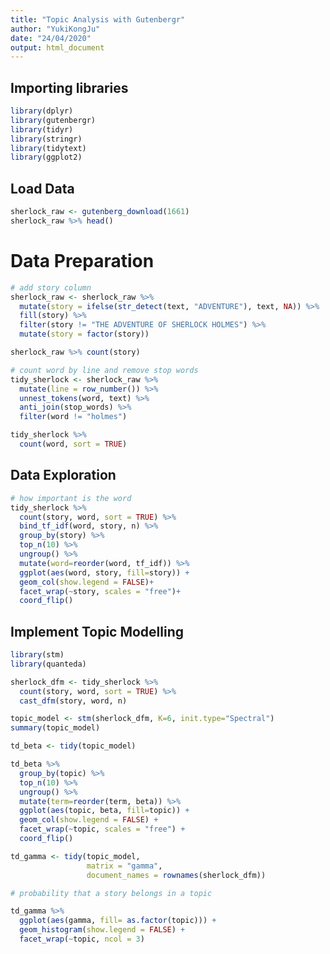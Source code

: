 ```yaml
---
title: "Topic Analysis with Gutenbergr"
author: "YukiKongJu"
date: "24/04/2020"
output: html_document
---
```


## Importing libraries

```r

library(dplyr)
library(gutenbergr)
library(tidyr)
library(stringr)
library(tidytext)
library(ggplot2)

```

## Load Data

```r

sherlock_raw <- gutenberg_download(1661)
sherlock_raw %>% head()

```

# Data Preparation

```r

# add story column
sherlock_raw <- sherlock_raw %>% 
  mutate(story = ifelse(str_detect(text, "ADVENTURE"), text, NA)) %>% 
  fill(story) %>% 
  filter(story != "THE ADVENTURE OF SHERLOCK HOLMES") %>% 
  mutate(story = factor(story))

sherlock_raw %>% count(story)

# count word by line and remove stop words
tidy_sherlock <- sherlock_raw %>% 
  mutate(line = row_number()) %>% 
  unnest_tokens(word, text) %>% 
  anti_join(stop_words) %>% 
  filter(word != "holmes")

tidy_sherlock %>% 
  count(word, sort = TRUE)

```

## Data Exploration

```r

# how important is the word 
tidy_sherlock %>% 
  count(story, word, sort = TRUE) %>% 
  bind_tf_idf(word, story, n) %>% 
  group_by(story) %>% 
  top_n(10) %>% 
  ungroup() %>% 
  mutate(word=reorder(word, tf_idf)) %>% 
  ggplot(aes(word, story, fill=story)) +
  geom_col(show.legend = FALSE)+
  facet_wrap(~story, scales = "free")+
  coord_flip()

```

## Implement Topic Modelling

```r

library(stm)
library(quanteda)

sherlock_dfm <- tidy_sherlock %>% 
  count(story, word, sort = TRUE) %>% 
  cast_dfm(story, word, n)

topic_model <- stm(sherlock_dfm, K=6, init.type="Spectral")
summary(topic_model)

```

```r

td_beta <- tidy(topic_model)

td_beta %>% 
  group_by(topic) %>% 
  top_n(10) %>% 
  ungroup() %>% 
  mutate(term=reorder(term, beta)) %>% 
  ggplot(aes(topic, beta, fill=topic)) +
  geom_col(show.legend = FALSE) +
  facet_wrap(~topic, scales = "free") +
  coord_flip()

td_gamma <- tidy(topic_model, 
                 matrix = "gamma",
                 document_names = rownames(sherlock_dfm))

# probability that a story belongs in a topic

td_gamma %>% 
  ggplot(aes(gamma, fill= as.factor(topic))) +
  geom_histogram(show.legend = FALSE) +
  facet_wrap(~topic, ncol = 3)


```

